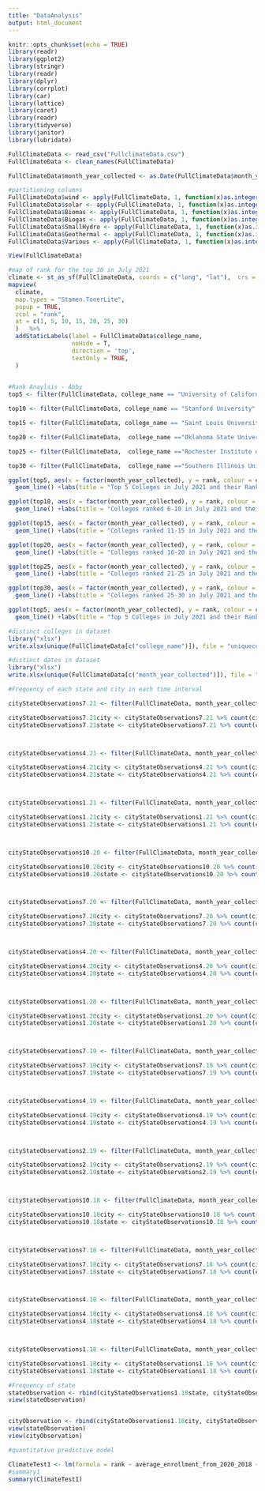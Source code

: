```yaml
---
title: "DataAnalysis"
output: html_document
---
```


```r
knitr::opts_chunk$set(echo = TRUE)
library(readr)
library(ggplot2)
library(stringr)
library(readr)
library(dplyr)
library(corrplot)
library(car)
library(lattice)
library(caret)
library(readr)
library(tidyverse)
library(janitor)
library(lubridate)

FullClimateData <- read_csv("FullclimateData.csv")
FullClimateData <- clean_names(FullClimateData)

FullClimateData$month_year_collected <- as.Date(FullClimateData$month_year_collected, format = "%m/%d/%Y")
```


```r
#partitioning columns
FullClimateData$wind <- apply(FullClimateData, 1, function(x)as.integer(any(grep('Wind',x))))
FullClimateData$solar <- apply(FullClimateData, 1, function(x)as.integer(any(grep('Solar',x))))
FullClimateData$Biomas <- apply(FullClimateData, 1, function(x)as.integer(any(grep('Biomas',x))))
FullClimateData$Biogas <- apply(FullClimateData, 1, function(x)as.integer(any(grep('Biogas',x))))
FullClimateData$SmallHydro <- apply(FullClimateData, 1, function(x)as.integer(any(grep('Small-hydro',x))))
FullClimateData$Geothermal <- apply(FullClimateData, 1, function(x)as.integer(any(grep('Geothermal',x))))
FullClimateData$Various <- apply(FullClimateData, 1, function(x)as.integer(any(grep('Various',x))))

View(FullClimateData)

```


```r
#map of rank for the top 30 in July 2021
climate <- st_as_sf(FullClimateData, coords = c("long", "lat"),  crs = 4326)
mapview(
  climate, 
  map.types = "Stamen.TonerLite", 
  popup = TRUE, 
  zcol = "rank", 
  at = c(1, 5, 10, 15, 20, 25, 30)
  )   %>% 
  addStaticLabels(label = FullClimateData$college_name,
                  noHide = T,
                  direction = 'top',
                  textOnly = TRUE,
  )
     
```

```r
#Rank Anaylsis - Abby
top5 <- filter(FullClimateData, college_name == "University of California" | college_name =="Arizona State University" | college_name == "Columbia University" | college_name =="University at Buffalo, The State University of New York" | college_name== "Boston University")

top10 <- filter(FullClimateData, college_name == "Stanford University" | college_name =="University of Maryland" | college_name == "Georgetown University" | college_name =="University of Utah" | college_name== "Carnegie Mellon University")

top15 <- filter(FullClimateData, college_name == "Saint Louis University" | college_name =="University of Oklahoma" | college_name == "Northeastern University" | college_name =="Northwestern University" | college_name== "The Ohio State University")

top20 <- filter(FullClimateData,  college_name =="Oklahoma State University" | college_name == "University of North Texas" | college_name == "George Washington University" | college_name =="University of Missouri" | college_name== "Ohio University")

top25 <- filter(FullClimateData,  college_name =="Rochester Institute of Technology" | college_name == "University of Minnesota" | college_name == "University of Virginia" | college_name =="University of Vermont" | college_name== "Tarrant County College District")

top30 <- filter(FullClimateData,  college_name =="Southern Illinois University Edwardsville" | college_name == "Temple University" | college_name == "City Colleges of Chicago" | college_name =="University of Wisconsin" | college_name== "American University")

ggplot(top5, aes(x = factor(month_year_collected), y = rank, colour = college_name, group = college_name))+
  geom_line() +labs(title = "Top 5 Colleges in July 2021 and their Ranks Over Time", x = "Month and Year", y = "Rank") + theme(axis.text.x = element_text(angle = 270))

ggplot(top10, aes(x = factor(month_year_collected), y = rank, colour = college_name, group = college_name))+
  geom_line() +labs(title = "Colleges ranked 6-10 in July 2021 and their Ranks Over Time", x = "Month and Year", y = "Rank") + theme(axis.text.x = element_text(angle = 270))

ggplot(top15, aes(x = factor(month_year_collected), y = rank, colour = college_name, group = college_name))+
  geom_line() +labs(title = "Colleges ranked 11-15 in July 2021 and their Ranks Over Time", x = "Month and Year", y = "Rank") + theme(axis.text.x = element_text(angle = 270))

ggplot(top20, aes(x = factor(month_year_collected), y = rank, colour = college_name, group = college_name))+
  geom_line() +labs(title = "Colleges ranked 16-20 in July 2021 and their Ranks Over Time", x = "Month and Year", y = "Rank") + theme(axis.text.x = element_text(angle = 270))

ggplot(top25, aes(x = factor(month_year_collected), y = rank, colour = college_name, group = college_name))+
  geom_line() +labs(title = "Colleges ranked 21-25 in July 2021 and their Ranks Over Time", x = "Month and Year", y = "Rank") + theme(axis.text.x = element_text(angle = 270))

ggplot(top30, aes(x = factor(month_year_collected), y = rank, colour = college_name, group = college_name))+
  geom_line() +labs(title = "Colleges ranked 25-30 in July 2021 and their Ranks Over Time", x = "Month and Year", y = "Rank") + theme(axis.text.x = element_text(angle = 270))

```

```r
ggplot(top5, aes(x = factor(month_year_collected), y = rank, colour = college_name, group = college_name))+
  geom_line() +labs(title = "Top 5 Colleges in July 2021 and their Ranks Over Time", x = "Month and Year", y = "Rank") + theme(axis.text.x = element_text(angle = 270))
```




```r
#distinct colleges in dataset
library("xlsx")
write.xlsx(unique(FullClimateData[c("college_name")]), file = "uniquecolleges.xlsx", sheetName = "uniqueColleges", append = FALSE)

```

```r
#distinct dates in dataset
library("xlsx")
write.xlsx(unique(FullClimateData[c("month_year_collected")]), file = "uniquedates.xlsx", sheetName = "uniqueDates", append = FALSE)

```

```r
#Frequency of each state and city in each time interval

cityStateObservations7.21 <- filter(FullClimateData, month_year_collected == as.Date("2021-07-26")) %>% select(month_year_collected, city_location_of_institution, college_state)

cityStateObservations7.21city <- cityStateObservations7.21 %>% count(city_location_of_institution, sort = TRUE)
cityStateObservations7.21state <- cityStateObservations7.21 %>% count(college_state, sort = TRUE)



cityStateObservations4.21 <- filter(FullClimateData, month_year_collected == as.Date("2021-04-26")) %>% select(month_year_collected, city_location_of_institution, college_state)

cityStateObservations4.21city <- cityStateObservations4.21 %>% count(city_location_of_institution, sort = TRUE)
cityStateObservations4.21state <- cityStateObservations4.21 %>% count(college_state, sort = TRUE)



cityStateObservations1.21 <- filter(FullClimateData, month_year_collected == as.Date("2021-01-25")) %>% select(month_year_collected, city_location_of_institution, college_state)

cityStateObservations1.21city <- cityStateObservations1.21 %>% count(city_location_of_institution, sort = TRUE)
cityStateObservations1.21state <- cityStateObservations1.21 %>% count(college_state, sort = TRUE)



cityStateObservations10.20 <- filter(FullClimateData, month_year_collected == as.Date("2020-10-19")) %>% select(month_year_collected, city_location_of_institution, college_state)

cityStateObservations10.20city <- cityStateObservations10.20 %>% count(city_location_of_institution, sort = TRUE)
cityStateObservations10.20state <- cityStateObservations10.20 %>% count(college_state, sort = TRUE)



cityStateObservations7.20 <- filter(FullClimateData, month_year_collected == as.Date("2020-7-27")) %>% select(month_year_collected, city_location_of_institution, college_state)

cityStateObservations7.20city <- cityStateObservations7.20 %>% count(city_location_of_institution, sort = TRUE)
cityStateObservations7.20state <- cityStateObservations7.20 %>% count(college_state, sort = TRUE)



cityStateObservations4.20 <- filter(FullClimateData, month_year_collected == as.Date("2020-4-27")) %>% select(month_year_collected, city_location_of_institution, college_state)

cityStateObservations4.20city <- cityStateObservations4.20 %>% count(city_location_of_institution, sort = TRUE)
cityStateObservations4.20state <- cityStateObservations4.20 %>% count(college_state, sort = TRUE)



cityStateObservations1.20 <- filter(FullClimateData, month_year_collected == as.Date("2020-1-27")) %>% select(month_year_collected, city_location_of_institution, college_state)

cityStateObservations1.20city <- cityStateObservations1.20 %>% count(city_location_of_institution, sort = TRUE)
cityStateObservations1.20state <- cityStateObservations1.20 %>% count(college_state, sort = TRUE)



cityStateObservations7.19 <- filter(FullClimateData, month_year_collected == as.Date("2019-7-29")) %>% select(month_year_collected, city_location_of_institution, college_state)

cityStateObservations7.19city <- cityStateObservations7.19 %>% count(city_location_of_institution, sort = TRUE)
cityStateObservations7.19state <- cityStateObservations7.19 %>% count(college_state, sort = TRUE)



cityStateObservations4.19 <- filter(FullClimateData, month_year_collected == as.Date("2019-4-22")) %>% select(month_year_collected, city_location_of_institution, college_state)

cityStateObservations4.19city <- cityStateObservations4.19 %>% count(city_location_of_institution, sort = TRUE)
cityStateObservations4.19state <- cityStateObservations4.19 %>% count(college_state, sort = TRUE)



cityStateObservations2.19 <- filter(FullClimateData, month_year_collected == as.Date("2019-2-5")) %>% select(month_year_collected, city_location_of_institution, college_state)

cityStateObservations2.19city <- cityStateObservations2.19 %>% count(city_location_of_institution, sort = TRUE)
cityStateObservations2.19state <- cityStateObservations2.19 %>% count(college_state, sort = TRUE)



cityStateObservations10.18 <- filter(FullClimateData, month_year_collected == as.Date("2018-10-29")) %>% select(month_year_collected, city_location_of_institution, college_state)

cityStateObservations10.18city <- cityStateObservations10.18 %>% count(city_location_of_institution, sort = TRUE)
cityStateObservations10.18state <- cityStateObservations10.18 %>% count(college_state, sort = TRUE)



cityStateObservations7.18 <- filter(FullClimateData, month_year_collected == as.Date("2018-7-23")) %>% select(month_year_collected, city_location_of_institution, college_state)

cityStateObservations7.18city <- cityStateObservations7.18 %>% count(city_location_of_institution, sort = TRUE)
cityStateObservations7.18state <- cityStateObservations7.18 %>% count(college_state, sort = TRUE)



cityStateObservations4.18 <- filter(FullClimateData, month_year_collected == as.Date("2018-4-25")) %>% select(month_year_collected, city_location_of_institution, college_state)

cityStateObservations4.18city <- cityStateObservations4.18 %>% count(city_location_of_institution, sort = TRUE)
cityStateObservations4.18state <- cityStateObservations4.18 %>% count(college_state, sort = TRUE)



cityStateObservations1.18 <- filter(FullClimateData, month_year_collected == as.Date("2018-1-22")) %>% select(month_year_collected, city_location_of_institution, college_state)

cityStateObservations1.18city <- cityStateObservations1.18 %>% count(city_location_of_institution, sort = TRUE)
cityStateObservations1.18state <- cityStateObservations1.18 %>% count(college_state, sort = TRUE)

```

```r
#Frequency of state
stateObservation <- rbind(cityStateObservations1.18state, cityStateObservations4.18state, cityStateObservations7.18state, cityStateObservations10.18state, cityStateObservations2.19state, cityStateObservations4.19state, cityStateObservations7.19state, cityStateObservations1.20state, cityStateObservations4.20state, cityStateObservations7.20state, cityStateObservations10.20state, cityStateObservations1.21state, cityStateObservations4.21state, cityStateObservations7.21state)
view(stateObservation)


cityObservation <- rbind(cityStateObservations1.18city, cityStateObservations4.18city, cityStateObservations7.18city, cityStateObservations10.18city, cityStateObservations2.19city, cityStateObservations4.19city, cityStateObservations7.19city, cityStateObservations1.20city, cityStateObservations4.20city, cityStateObservations7.20city, cityStateObservations10.20city, cityStateObservations1.21city, cityStateObservations4.21city, cityStateObservations7.21city)
view(stateObservation)
view(cityObservation)
```




```r
#quantitative predictive model

ClimateTest1 <- lm(formula = rank ~ average_enrollment_from_2020_2018 + annual_green_power_usage_k_wh + gp_percent_total_energy_use + Various, data = FullClimateData)
#summary1
summary(ClimateTest1)

```


